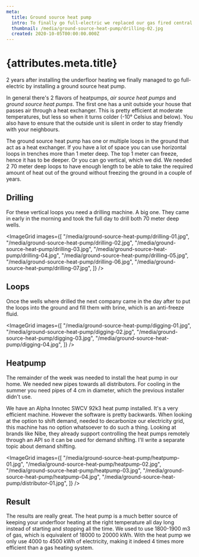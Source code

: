 ```yaml
---
meta:
  title: Ground source heat pump
  intro: To finally go full-electric we replaced our gas fired central heating with a heat pump.
  thumbnail: /media/ground-source-heat-pump/drilling-02.jpg
  created: 2020-10-05T00:00:00.000Z
---
```



# {attributes.meta.title}

2 years after installing the underfloor heating we finally managed to go full-electric by installing a ground source heat pump. 

In general there's 2 flavors of heatpumps, _air source heat pumps_ and _ground source heat pumps_. The first one has a unit outside your house that passes air through a heat exchanger. This is pretty efficient at moderate temperatures, but less so when it turns colder (-10° Celsius and below). You also have to ensure that the outside unit is silent in order to stay friendly with your neighbours.

The ground source heat pump has one or multiple loops in the ground that act as a heat exchanger. If you have a lot of space you can use horizontal loops in trenches more than 1 meter deep. The top 1 meter can freeze, hence it has to be deeper. Or you can go vertical, which we did. We needed 2 70 meter deep loops to have enough length to be able to take the required amount of heat out of the ground without freezing the ground in a couple of years.

## Drilling

For these vertical loops you need a drilling machine. A big one. They came in early in the morning and took the full day to drill both 70 meter deep wells.

<ImageGrid images={[
  "/media/ground-source-heat-pump/drilling-01.jpg",
  "/media/ground-source-heat-pump/drilling-02.jpg",
  "/media/ground-source-heat-pump/drilling-03.jpg",
  "/media/ground-source-heat-pump/drilling-04.jpg",
  "/media/ground-source-heat-pump/drilling-05.jpg",
  "/media/ground-source-heat-pump/drilling-06.jpg",
  "/media/ground-source-heat-pump/drilling-07.jpg",
]} />

## Loops

Once the wells where drilled the next company came in the day after to put the loops into the ground and fill them with brine, which is an anti-freeze fluid.

<ImageGrid images={[
  "/media/ground-source-heat-pump/digging-01.jpg",
  "/media/ground-source-heat-pump/digging-02.jpg",
  "/media/ground-source-heat-pump/digging-03.jpg",
  "/media/ground-source-heat-pump/digging-04.jpg",
]} />

## Heatpump

The remainder of the week was needed to install the heat pump in our home. We needed new pipes towards all distributors. For cooling in the summer you need pipes of 4 cm in diameter, which the previous installer didn't use.

We have an Alpha Innotec SWCV 92k3 heat pump installed. It's a very efficient machine. However the software is pretty backwards. When looking at the option to shift demand, needed to decarbonize our electricity grid, this machine has no option whatsoever to do such a thing. Looking at brands like Nibe, they already support controlling the heat pumps remotely through an API so it can be used for demand shifting. I'll write a separate topic about demand shifting.

<ImageGrid images={[
  "/media/ground-source-heat-pump/heatpump-01.jpg",
  "/media/ground-source-heat-pump/heatpump-02.jpg",
  "/media/ground-source-heat-pump/heatpump-03.jpg",
  "/media/ground-source-heat-pump/heatpump-04.jpg",
  "/media/ground-source-heat-pump/distributor-01.jpg",
]} />

## Result

The results are really great. The heat pump is a much better source of keeping your underfloor heating at the right temperature all day long instead of starting and stopping all the time. We used to use 1800-1900 m3 of gas, which is equivalent of 18000 to 20000 kWh. With the heat pump we only use 4000 to 4500 kWh of electricity, making it indeed 4 times more efficient than a gas heating system.